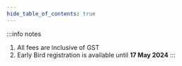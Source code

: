 ```yaml
---
hide_table_of_contents: true
---
```


<RegistrationFees />

:::info notes
1. All fees are inclusive of GST
2. Early Bird registration is available until **17 May 2024**
:::

<RegistrationInstructions />
